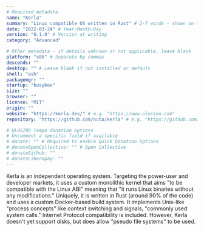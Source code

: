 ```yaml
---
# Required metadata
name: "Kerla"
summary: "Linux compatible OS written in Rust" # 2-7 words - shown on the OS List
date: "2022-03-24" # Year-Month-Day
version: "0.1.0" # Version at writing
category: "Advanced"

# Other metadata - if details unknown or not applicable, leave blank
platform: "x86" # Separate by commas
descends: ""
desktop: "" # Leave blank if not installed or default
shell: "ash"
packagemgr: ""
startup: "busybox"
size: ""
browser: ""
license: "MIT"
origin: ""
website: "https://kerla.dev/" # e.g. "https://www.ulosino.com"
repository: "https://github.com/nuta/kerla" # e.g. "https://github.com/ulosino/ulosino"

# ULOSINO Tempo donation options
# Uncomment a specific field if available
# donate: "" # Required to enable Quick Donation Options
# donateOpenCollective: "" # Open Collective
# donateGithub: ""
# donateLiberapay: ""
---
```


Kerla is an independent operating system. Targeting the power-user and developer markets, it uses a custom monolithic kernel that aims "to be compatible with the Linux ABI" meaning that "it runs Linux binaries without any modifications." Uniquely, it is written in Rust (around 90% of the code) and uses a custom Docker-based build system. It implements Unix-like "process concepts" like context switching and signals, "commonly used system calls." Internet Protocol compatibility is included. However, Kerla doesn't yet support disks, but does allow "pseudo file systems" to be used.
